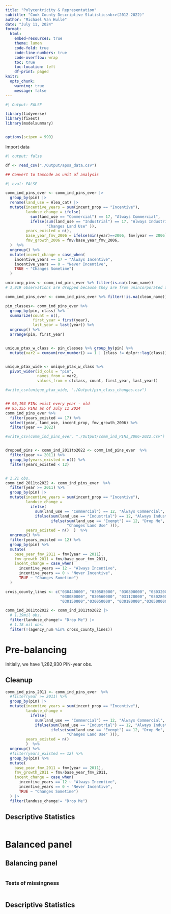 ```yaml
---
title: "Polycentricity & Representation"
subtitle: "Cook County Descriptive Statistics<br>(2012-2022)"
author: "Michael Van Hulle"
date: "July 11, 2024"
format: 
  html:
    embed-resources: true
    theme: lumen
    code-fold: true
    code-line-numbers: true
    code-overflow: wrap
    toc: true
    toc-location: left
    df-print: paged
knitr: 
  opts_chunk:
    warning: true
    message: false
---
```


```r
#| Output: FALSE

library(tidyverse)
library(fixest)
library(modelsummary)


options(scipen = 999)

```

Import data

```r
#| output: false

df <- read_csv("./Output/apsa_data.csv")

## Convert to taxcode as unit of analysis


```

```r
#| eval: FALSE

comm_ind_pins_ever <- comm_ind_pins_ever |>
  group_by(pin) |>
  rename(land_use = Alea_cat) |>
  mutate(incentive_years = sum(incent_prop == "Incentive"),
         landuse_change = ifelse(
           sum(land_use == "Commercial") == 17, "Always Commercial",
           ifelse(sum(land_use == "Industrial") == 17, "Always Industrial",
                  "Changes Land Use" )),
         years_existed = n(),
         base_year_fmv_2006 = ifelse(min(year)==2006, fmv[year == 2006], NA),
         fmv_growth_2006 = fmv/base_year_fmv_2006,
  )  %>%
  ungroup() %>%
  mutate(incent_change = case_when(
    incentive_years == 17 ~ "Always Incentive",
    incentive_years == 0 ~ "Never Incentive",
    TRUE ~ "Changes Sometime")
  )

unincorp_pins <- comm_ind_pins_ever %>% filter(is.na(clean_name))
# 3,919 observations are dropped because they are from unincorporated areas in Cook County.

comm_ind_pins_ever <- comm_ind_pins_ever %>% filter(!is.na(clean_name))

pin_classes<- comm_ind_pins_ever %>%
  group_by(pin, class) %>%
  summarize(count = n(),
            first_year = first(year),
            last_year = last(year)) %>%
  ungroup() %>%
  arrange(pin, first_year)


unique_ptax_w_class <- pin_classes %>% group_by(pin) %>%
  mutate(var2 = cumsum(row_number() == 1 | (class != dplyr::lag(class))))


unique_ptax_wide <- unique_ptax_w_class %>%
  pivot_wider(id_cols = "pin",
              names_from = var2,
              values_from = c(class, count, first_year, last_year))

#write_csv(unique_ptax_wide, "./Output/pin_class_changes.csv")


## 96,193 PINs exist every year - old
## 95,355 PINs as of July 11 2024
comm_ind_pins_ever %>%
  filter(years_existed == 17) %>%
  select(year, land_use, incent_prop, fmv_growth_2006) %>%
  filter(year == 2022)

#write_csv(comm_ind_pins_ever, "./Output/comm_ind_PINs_2006-2022.csv")


dropped_pins <- comm_ind_2011to2022 <- comm_ind_pins_ever  %>%
  filter(year >= 2011) %>%
  group_by(years_existed = n()) %>%
  filter(years_existed < 12)


# 1.21 obs.
comm_ind_2011to2022 <- comm_ind_pins_ever  %>%
  filter(year >= 2011) %>%
  group_by(pin) |>
  mutate(incentive_years = sum(incent_prop == "Incentive"),
         landuse_change =
           ifelse(
             sum(land_use == "Commercial") == 12, "Always Commercial",
             ifelse(sum(land_use == "Industrial") == 12, "Always Industrial",
                    ifelse(sum(land_use == "Exempt") == 12, "Drop Me",
                           "Changes Land Use" ))),
         years_existed = n()  )  %>%
  ungroup() %>%
  filter(years_existed == 12) %>%
  group_by(pin) %>%
  mutate(
    base_year_fmv_2011 = fmv[year == 2011],
    fmv_growth_2011 = fmv/base_year_fmv_2011,
    incent_change = case_when(
      incentive_years == 12 ~ "Always Incentive",
      incentive_years == 0 ~ "Never Incentive",
      TRUE ~ "Changes Sometime")
  )

cross_county_lines <- c("030440000", "030585000", "030890000", "030320000", "031280000",
                        "030080000", "030560000", "031120000", "030280000", "030340000",
                        "030150000","030050000", "030180000","030500000","031210000")

comm_ind_2011to2022 <- comm_ind_2011to2022 |>
  # 1.19mil obs.
  filter(landuse_change!= "Drop Me") |>
  # 1.18 mil obs.
  filter(!(agency_num %in% cross_county_lines))

```

# Pre-balancing

Initially, we have 1,282,930 PIN-year obs. 

## Cleanup

```r

comm_ind_pins_2011 <- comm_ind_pins_ever  %>% 
  #filter(year >= 2011) %>%
  group_by(pin) |>
  mutate(incentive_years = sum(incent_prop == "Incentive"),
         landuse_change = 
           ifelse(
             sum(land_use == "Commercial") == 12, "Always Commercial",
             ifelse(sum(land_use == "Industrial") == 12, "Always Industrial",
                    ifelse(sum(land_use == "Exempt") == 12, "Drop Me",
                           "Changes Land Use" ))),
         years_existed = n()  
         )  %>%
  ungroup() %>%
  #filter(years_existed == 12) %>%
  group_by(pin) %>%
  mutate(
    base_year_fmv_2011 = fmv[year == 2011],
    fmv_growth_2011 = fmv/base_year_fmv_2011,
    incent_change = case_when(
      incentive_years == 12 ~ "Always Incentive",
      incentive_years == 0 ~ "Never Incentive",
      TRUE ~ "Changes Sometime")
  ) |> 
  filter(landuse_change!= "Drop Me")

```

## Descriptive Statistics

```r



```

# Balanced panel

## Balancing panel

```r


```


### Tests of missingness

```r


```


## Descriptive Statistics

```r



```
